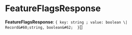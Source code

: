 
# FeatureFlagsResponse

 **FeatureFlagsResponse**: ``{ key: string ; value: boolean \| Record&#60;string, boolean&#62;  }``[]
